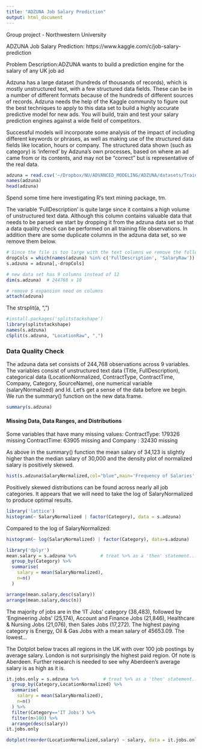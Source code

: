 ```yaml
---
title: "ADZUNA Job Salary Prediction"
output: html_document
---
```


Group project - Northwestern University

ADZUNA Job Salary Prediction: https://www.kaggle.com/c/job-salary-prediction

Problem Description:ADZUNA wants to build a prediction engine for the salary of any UK job ad

Adzuna has a large dataset (hundreds of thousands of records), which is mostly unstructured text,
with a few structured data fields. These can be in a number of different formats because of the
hundreds of different sources of records. Adzuna needs the help of the Kaggle community to figure
out the best techniques to apply to this data set to build a highly accurate predictive model for new
ads. You will build, train and test your salary prediction engines against a wide field of
competitors.

Successful models will incorporate some analysis of the impact of including different keywords or
phrases, as well as making use of the structured data fields like location, hours or company. The structured data shown (such as category) is 'inferred' by Adzuna's own processes, based on where an ad came from or its contents, and may not be "correct" but is representative of the real data.



```r
adzuna = read.csv('~/Dropbox/NU/ADVANCED_MODELING/ADZUNA/datasets/Train_rev1.csv')
names(adzuna)
head(adzuna)
```

Spend some time here investigating R's text mining package, tm.


The variable 'FullDescription' is quite large since it contains a high volume of unstructured text data. Although this column contains valuable data that needs to be parsed we start by dropping it from the adzuna data set so that a data quality check can be performed on all training file observations. In addition there are some duplicate columns in the adzuna data set, so we remove them below.

```r
# Since the file is too large with the text columns we remove the following columns
dropCols = which(names(adzuna) %in% c('FullDescription', 'SalaryRaw'))
s.adzuna = adzuna[,-dropCols]

# new data set has 9 columns instead of 12
dim(s.adzuna)  # 244768 x 10

# remove $ expansion need on columns
attach(adzuna)
```


The strsplit(a, ",")
```r
#install.packages('splitstackshape')
library(splitstackshape)
names(s.adzuna)
cSplit(s.adzuna, "LocationRaw", ",")
```

### Data Quality Check
The adzuna data set consists of 244,768 observations across 9 variables. The variables consist of unstructured text data (Title, FullDescription), categorical data (LocationNormalized, ContractType, ContractTime, Company, Category, SourceName), one numerical variable (salaryNormalized) and Id. Let's get a sense of the data before we begin. We run the summary() function on the new data.frame. 

```r
summary(s.adzuna)
```


#### Missing Data, Data Ranges, and Distributions
Some variables that have many missing values:
ContractType: 179326 missing
ContractTime:  63905 missing and 
Company     :  32430 missing


As above in the summary() function the mean salary of 34,123 is slightly higher than the median salary of 30,000 and the density plot of normalized salary is positively skewed. 
```r
hist(s.adzuna$SalaryNormalized,col="blue",main='Frequency of Salaries', xlab='Salary') 
```

Positively skewed distributions can be found across nearly all job categories. It appears that we will need to take the log of SalaryNormalized to produce optimal results. 
```r
library('lattice')
histogram(~ SalaryNormalized | factor(Category), data = s.adzuna)
```

Compared to the log of SalaryNormalized:
```r
histogram(~ log(SalaryNormalized) | factor(Category), data=s.adzuna)
```



```r
library('dplyr')
mean.salary = s.adzuna %>%         # treat %>% as a 'then' statement... 
  group_by(Category) %>%
  summarise(
    salary = mean(SalaryNormalized),
    n=n()
  ) 
```

```r
arrange(mean.salary,desc(salary))
arrange(mean.salary,desc(n))
```

The majority of jobs are in the 'IT Jobs' category (38,483), followed by 'Engineering Jobs' (25,174), Account and Finance Jobs (21,846), Healthcare & Nursing Jobs (21,076), then Sales Jobs (17,272). The highest paying category is Energy, Oil & Gas Jobs with a mean salary of 45653.09. The lowest...

The Dotplot below traces all regions in the UK with over 100 job postings by average salary. London is not surprisingly the highest paid region. Of note is Aberdeen. Further research is needed to see why Aberdeen's average salary is as high as it is. 
```r
it.jobs.only = s.adzuna %>%         # treat %>% as a 'then' statement... 
  group_by(Category,LocationNormalized) %>%
  summarise(
    salary = mean(SalaryNormalized),
    n=n()
  ) %>% 
  filter(Category=='IT Jobs') %>%
  filter(n>100) %>%
  arrange(desc(salary))
it.jobs.only

dotplot(reorder(LocationNormalized,salary) ~ salary, data = it.jobs.only, scales = list(y = list(relation="free")))

```


